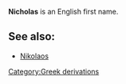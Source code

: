 '''Nicholas''' is an English first name.

==See also:==
* [[Nikolaos]]
[[Category:Greek derivations]]
